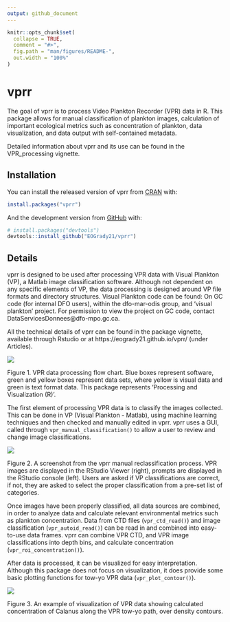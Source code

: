 ```yaml
---
output: github_document
---
```


<!-- README.md is generated from README.Rmd. Please edit that file -->

```r
knitr::opts_chunk$set(
  collapse = TRUE,
  comment = "#>",
  fig.path = "man/figures/README-",
  out.width = "100%"
)
```

# vprr

<!-- badges: start -->
<!-- badges: end -->

The goal of vprr is to process Video Plankton Recorder (VPR) data in R. This package allows for manual classification of plankton images, calculation of important ecological metrics such as concentration of plankton, data visualization, and data output with self-contained metadata. 

Detailed information about vprr and its use can be found in the VPR_processing vignette. 


## Installation

You can install the released version of vprr from [CRAN](https://CRAN.R-project.org) with:

``` r
install.packages("vprr")
```

And the development version from [GitHub](https://github.com/) with:

``` r
# install.packages("devtools")
devtools::install_github("EOGrady21/vprr")
```
## Details

vprr is designed to be used after processing VPR data with Visual Plankton (VP), a Matlab image classification software. Although not dependent on any specific elements of VP, the data processing is designed around VP file formats and directory structures. Visual Plankton code can be found: On GC code (for internal DFO users), within the dfo-mar-odis group, and 'visual plankton' project. For permission to view the project on GC code, contact DataServicesDonnees@dfo-mpo.gc.ca. 

All the technical details of vprr can be found in the package vignette, available through Rstudio or at https://eogrady21.github.io/vprr/ (under Articles).

![ ](vignettes/vp_flowchart.PNG)

Figure 1. VPR data processing flow chart. Blue boxes represent software, green and yellow boxes represent data sets, where yellow is visual data and green is text format data. This package represents 'Processing and Visualization (R)'.


The first element of processing VPR data is to classify the images collected. This can be done in VP (Visual Plankton - Matlab), using machine learning techniques and then checked and manually edited in vprr. vprr uses a GUI, called through `vpr_manual_classification()` to allow a user to review and change image classifications.

![ ](vignettes/clf_check_3.png)

Figure 2. A screenshot from the vprr manual reclassification process. VPR images are displayed in the RStudio Viewer (right), prompts are displayed in the RStudio console (left). Users are asked if VP classifications are correct, if not, they are asked to select the proper classification from a pre-set list of categories.


Once images have been properly classified, all data sources are combined, in order to analyze data and calculate relevant environmental metrics such as plankton concentration. Data from CTD files (`vpr_ctd_read()`) and image classification (`vpr_autoid_read()`) can be read in and combined into easy-to-use data frames. vprr can combine VPR CTD, and VPR image classifications into depth bins, and calculate concentration (`vpr_roi_concentration()`). 

After data is processed, it can be visualized for easy interpretation. Although this package does not focus on visualization, it does provide some basic plotting functions for tow-yo VPR data (`vpr_plot_contour()`).


![](vignettes/conPlot_cal_dens.png)

Figure 3. An example of visualization of VPR data showing calculated concentration of Calanus along the VPR tow-yo path, over density contours.
